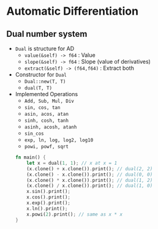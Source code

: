 # Automatic Differentiation {#ad}

## Dual number system

* `Dual` is structure for AD
    * `value(&self) -> f64` : Value
    * `slope(&self) -> f64` : Slope (value of derivatives)
    * `extract(&self) -> (f64,f64)` : Extract both
* Constructor for `Dual`
    * `Dual::new(T, T)`
    * `dual(T, T)`
* Implemented Operations
    * `Add, Sub, Mul, Div`
    * `sin, cos, tan`
    * `asin, acos, atan`
    * `sinh, cosh, tanh`
    * `asinh, acosh, atanh`
    * `sin_cos`
    * `exp, ln, log, log2, log10`
    * `powi, powf, sqrt`

    ```rust
    fn main() {
        let x = dual(1, 1); // x at x = 1
        (x.clone() + x.clone()).print(); // dual(2, 2)
        (x.clone() - x.clone()).print(); // dual(0, 0)
        (x.clone() * x.clone()).print(); // dual(1, 2)
        (x.clone() / x.clone()).print(); // dual(1, 0)
        x.sin().print();
        x.cos().print();
        x.exp().print();
        x.ln().print();
        x.powi(2).print(); // same as x * x
    }
    ```